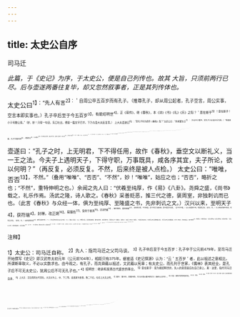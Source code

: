 ```yaml
---
---
---
```

title: 太史公自序
---



司马迁

*此篇，于《史记》为序，于太史公，便是自己列传也。故其
大旨，只须前两行已尽。后与壶遂两番往复毕，却又忽然叙事者，正是其列传体也。*

太史公曰<sup>1】：“先人有言<sup>2】：＇自周公卒五百岁而有孔子。（推尊孔子，却从周公起者，孔子空言，周公实事，空言本即实事也。）孔子卒后至于今五百岁<sup>3】，有能绍明世<sup>4】，正《易传》，继《春秋》，本《诗》《书》《礼》《乐》之际？＇意在斯乎<sup>5】！意在斯乎！小子何敢让焉。”（妙，妙！只得一句话，矢口吐出，便是一篇文字已毕。下乃与壶大夫反复耳。）
上大夫壶遂曰<sup>6】：“昔孔子何为而作《春秋》哉？”太史公曰：“余闻董生曰<sup>7】：（又必本之董生，犹孔子之必连左氏为辞。）“周道衰废，孔子为鲁司寇<sup>8】，诸侯害之<sup>9】，大夫壅之<sup>10】。孔子知言之不用，道之不行也，是非二百四十二年之中<sup>11】，以为天下仪表<sup>12】，贬天子，退诸侯，讨大夫，以达王事而已矣<sup>13】。（一句，断尽《春秋》。以下，极叹《春秋》一书之大。）子曰：“我欲载之空言<sup>14】，不如见之于行事之深切著明也<sup>15】。夫《春秋》，上明三王之道<sup>16】，下辨人事之纪<sup>17】，别嫌疑，明是非，定犹豫，善善恶恶<sup>18】，贤贤贱不肖，存亡国，继绝世，补敝起废，王道之大者也。（极叹《春秋》一书之大。）《易》著天地阴阳四时五行，故长于变；（陪说《易》。）《礼》经纪人伦<sup>19】，故长于行；（陪说《礼》。）《书》记先王之事，故长于政；（陪说《书》。）《诗》记山川溪谷禽兽草木牝牡雌雄＠，故长于风＠；（陪说《诗》。）《乐》乐所以立<sup>2】，故长于和；（陪说《乐》。）《春秋》辨是非，故长于治人。（正说到《春秋》。）是故《礼》以节人，《乐》以发和，《书》以道事，《诗》以达意，《易》以道化<sup>2】，《春秋》以道义。（再将众经与《春秋》结束
一通。）拨乱世反之正<sup>20】，莫近于《春秋》<sup>15】。（以下，独说《春秋》。）《春秋》文成数万＠，其指数千<sup>20】。万物之散聚皆在《春秋》<sup>20】。（隐括《春秋》全部文字。）《春秋》之中，弑君三十六，亡国五十二，诸侯奔走不得保其社稷者不可胜数。察其所以，皆失其本已<sup>2】。故《易》曰“失之毫厘，差以千里<sup>3】。”故曰＇臣弑君，子弑父，非一旦一夕之故也，其渐久矣<sup>3】。”（隐括《春秋》全部事迹。）故有国者不可以不知《春秋》，前有谗而弗见，后有贼而不知；（极叹《春秋》。）为人臣者不可以不知《春秋》，守经事而不知其宜3，遭变事而不知其权<sup>3】。（极叹《春秋》。）为人君父而不通于《春秋》之义者，必蒙首恶之名；为人臣子而不通于《春秋》之义者，必陷篡弑之诛，死罪之名。（添四字，句法更健。）其实皆以为善，（妙1）为之不知其义，被之空言而不敢辞<sup>3】。（妙！犹言实本为善，而不知其义则陷于咎也。）夫不通礼仪之旨，至于君不君，臣不臣，父不父，子不子。夫君不君则犯<sup>3】，臣不臣则诛，父不父则无道，子不子则不孝。此四行者，天下之大过也。以天下之大过予之，则受而不敢辞。故《春秋》者，礼义之大宗也<sup>3】。（妙，妙！极叹《春秋》至此，方是宣尼心事。）夫礼禁未然之前<sup>3】，法施已然之后；法之所为用者易见，而札之所为禁者难知。”（读此，方悟周公制礼，乃《春秋》粉本<sup>4】。妙哉，妙哉！）

壶遂曰：“孔子之时，上无明君，下不得任用，故作《春秋》，垂空文以断礼义，当一王之法。今夫子上遇明天子，下得守职，万事既具，咸各序其宜，夫子所论，欲以何明？”（再反复，必须反复。不然，后来终是被人点检。）
太史公曰：“唯唯，否否<sup>13】，不然。”（叠用“唯唯”、“否否”、“不然”，妙！“唯唯”，姑应之也；“否否”，略折之也；“不然”，重特伸明之也。）余闻之先人曰：“伏羲至纯厚，作《易》《八卦》。尧舜之盛，《尚书》载之，礼乐作焉。汤武之隆，诗人歌之。《春秋》采善贬恶，推三代之德，褒周室，非独刺讥而已也。（此言《春秋》与众经一体，俱为至纯厚、至隆盛之书，先非刺讥之文。）汉兴以来，至明天子<sup>4】，获符瑞<sup>4】，封禅，改正朔<sup>16】，易服色<sup>17】，受命于穆清<sup>18】，泽流罔极<sup>19】，海外殊俗，重译款塞<sup>20】，请来献见者，不可胜道。臣下百官力诵圣德，犹不能宜尽其意。（言不可不载。）且士贤能而不用，有国者之耻；（此句，宾。）主上明圣而德不布闻，有
司之过也。（此句，主。）且余尝掌其官<sup>20】，废明圣盛德不载，（一。）灭功臣世家贤大夫之业不述，（二。）堕先人所言，（三。）罪莫大焉。余所谓述故事，整齐其世传，非所谓作也，而君比之于《春秋》，谬矣5。”（自言《史记》纯厚。）
于是论次其文5。七年而太史公遭李陵之祸，（可见太史公未遭祸前，已作《史记》，特未卒业。）幽于缧绁<sup>2】。（忽叙事。）乃喟然而叹曰：“是余之罪也夫！是余之罪也夫！身毁不用矣。”（至此，只三四行，叙得却最曲折。）退而深惟曰<sup>20】：“夫《诗》、《书》隐约者6，欲遂其志之思也。昔西伯拘羑里<sup>2】，演《周易》；孔子厄陈蔡6，作《春秋》；屈原放逐，著《离骚》；左丘失明6，厥有《国语》；孙子膑脚的而论兵法的；不韦迁蜀<sup>7】，世传《吕览》；韩非囚秦<sup>18】，《说难》孤愤》<sup>2】；《诗》三百篇，大抵贤圣发愤之所为作也。此人皆意有所郁结，不得通其道也，故述往事，思来者。”于是卒述陶唐以来<sup>20】，至于麟止四，自黄帝始。（何等笔力！）

<sup>注释】

<sup>1】太史公：司马迁自称。
<sup>2】先人：指司马迁之父司马谈。
<sup>3】孔子卒后至于今五百岁：孔子卒于公元前479年，至司马迁开始撰写《史记》即汉武帝太初元年（公元前104年），相距只有375年。据崔适《史记探源》认为：“云＇五百岁＇者，此以祖述之意相比，所谓断章取义，不必以实数求也。由今观之，有孔子，而尧舜藉以祖述，文武藉以宪章；有太史公，而孔列于世家，《儒林》表其经业，是孔子后不可无太史公，犹周公后不可无孔子也。”
<sup>4】绍明世：继承和发扬古代盛世的事业。
<sup>5】意在斯乎：意为能绍明世的，先人的意思是应在自己身上。斯：这里，指代司马迁自身。
<sup>6】上大夫：汉沿用的古代官名，大夫分为上、中、下三等。壶遂身为詹事，秩二千石，位在上大夫之列。
<sup>7】董生：董先生，即董仲舒。司马迁曾从董仲舒学习《春秋公羊传》。
<sup>8】司寇：春秋时掌管刑狱的官。
<sup>9】害：忌恨。
<sup>10】壅：阻碍。
<sup>11】是非二百四十二年之中：是指《春秋》这部书。因该书褒贬春秋各国二百四十二年来的大事是非。
<sup>12】仪表：原意是立木以示人谓之仪，也叫表。这里引申为“法则”、“标准”。
<sup>13】王事：犹“王道”，指儒家的政治理想，以“仁义”治天下。
<sup>14】空言：指褒贬是非的理论说教。
<sup>15】见之于行事：意为把褒贬是非的理论附之于当时发生的事件之中。
<sup>16】三王：指夏禹、商汤、周文王和周武王。
<sup>17】人事之纪：人与人之间的伦理纲常。纪：纲纪。
<sup>18】善善：前一善字为动词，意即表扬好事。恶（wù误）恶（è遏）：前一恶字为动词，厌恶。意即批评坏事。
<sup>19】经纪：整顿。
<sup>20】牝（pin聘）牡：鸟兽的雌性叫牝，鸟兽的雄性叫牡。
<sup>21】风：讽谕。
<sup>22】乐所以立：用来引起快乐。
<sup>23】道化：论述事物发展变化的道理。
<sup>24】反：通“返”，回到。
<sup>25】近：切合。
<sup>26】文成数万：今本《春秋》实为一万六千五百余字。此言数万，是随口说出之语，故不合。
<sup>27】指：通“旨”，旨意。
<sup>28】万物：指万事。散聚：指盛衰、成败。
<sup>29】本：指仁义，因古人把仁义作为治国之本。
<sup>30】差之毫厘，失以千里：见《易纬·通卦验》，今本《易经》无此语。
<sup>31】其渐久矣：连上三句，见《易·坤卦·文言》。意为弑君弒父之事的发展由来已很久了。
<sup>32】谗：指说别人坏话的人。
<sup>33】贼：指作乱叛逆为害人民的人。
<sup>34】守经事：主持日常事务。
<sup>35】权：变通、临机应变。
<sup>36】被之空言：指遭到空洞罪名，即舆论谴责。辞：拒绝。此指《左传·宣公二年》：“赵盾弑其君”的史事。
<sup>37】犯：干犯：指臣下敢于干犯君上。
<sup>38】宗：本源、根本。
<sup>39】禁：制止。此句及以下三句见贾谊《陈政事疏》。
<sup>40】粉本：画稿。
<sup>41】空文：指文章。
<sup>42】当一王之法：作为一位王者的法典。据汉代公羊派学者认为，孔子当时虽不在位，而他却起着一位“王者”的作用，故称孔子为“素王”。
<sup>43】唯唯，否否：据钱钟书《管锥篇》说，犹今所谓“您这个说法很对，但我不是这个意思”。表示司马迁对壶遂所问的一种委婉答复。
<sup>44】明天子：圣明天子，这是对当时皇帝汉武帝的敬称。
<sup>45】符瑞：样瑞的征兆。如汉武帝元狩元年获白麟，元鼎元年得鼎宝等，汉代儒生信奉天人感应说，认为这些是上天降福祥的征兆。
<sup>46】改正朔：即改用新历法。正：指岁首正月。朔：指初一。古时新王朝建立，常改正朔。如夏代以孟春建寅之月为正，以平旦为朔；商代以季冬建丑之月为正，以鸡鸣为朔；周代以仲冬建子之月为正，以夜半为朔；秦以孟冬建亥之月为正，汉初因之。至汉武帝太初元年改用新历法，即回到以建寅之月为正，亦即今使用的阴历。
<sup>47】易服色：指改变车马、祭牲的颜色。因古时每个王朝都规定车马、祭牲的颜色。如夏尚黑色，商尚白色，周尚赤色，秦尚黑色，至汉武帝时尚黄色。
<sup>48】穆清：指天。
<sup>49】罔极：无边，即无止境。
<sup>50】重译款塞：指海外殊俗的国家派使者经过几重翻译来叩关服从。款：叩。塞：指边塞塞门。
<sup>51】布闻：宣扬。
<sup>52】有司：指官吏。
<sup>53】掌其官：指司马迁任太史令。
<sup>54】述：推衍。
<sup>55】整齐：整理。
<sup>56】君比之于《春秋》，谬矣：据《史记评林》引赵恒曰：“此段有包周身之防，而隐晦以避患之意。”很有道理。因司马迁以继孔子写《春秋》为已任，而此处又责人不要把《史记》当《春秋》，这种矛盾心理，透露出司马迁怕因《史记》褒贬是非，得罪当今而遭祸的难言之情。
<sup>57】论次：编排。
<sup>58】李陵之祸：指汉武帝天汉二年（公元前99年）李陵出征匈奴，战败投降，司马迁为之辩护，汉武帝以为是诋毁贰师将军李广利（是当时出征匈奴的主帅，武帝李夫人的哥哥），便幽囚司马迁，并处以宫刑。
<sup>59】幽：拘囚。缧绁（léixiè累协）：捆绑犯人的绳索，这里指监狱。
<sup>60】深惟：深恳。
<sup>61】隐约：用意隐微而语言简约。
<sup>62】西伯：即周文王，商末西方的霸主。羑（yǒu又）里、古邑名，在今河南汤阴县境。
<sup>63】孔子厄陈蔡：事指鲁哀公四年（公元前491年），孔子受楚聘，赴楚国，陈、蔡两国大夫怕孔子至楚不利于陈、蔡，便发卒围孔子于陈、蔡之间，断绝粮食，几至饿死。以后回鲁后，作《春秋》。
<sup>64】左丘：即左丘明，春秋时鲁国史官，相传曾作《左传》和《国语》。
<sup>65】孙子：指孙膑。膑脚：指挖去膝盖骨的酷刑。
<sup>66】论兵法：指孙膑著有《孙膑兵法》。
<sup>67】不韦：即吕不韦，曾任秦相，召集门客著书，编成《吕氏春秋》。因全书分八览、六论、十二纪，故又称《吕览》。后因罪免职，被流逐于蜀，在途中自杀。《吕览》编成于吕不韦为秦相时，非迁蜀后所编。
<sup>68】韩非：战国末韩国的公子，与李斯同为荀卿的学生，著有《韩非子》，很受秦王重视。被邀出使秦国后，遭李斯陷害，被药死于狱中。
<sup>69】《说难》、《孤愤》：是《韩非子》的名篇，也是韩非思想的代表作。《说难》《孤愤》作于韩国，非作于囚秦之后。
<sup>70】陶唐：即陶唐氏，指尧。
<sup>71】麟止：司马贞《史记索隐》引服虔云：“武帝至雍获白麟，而铸金作麟足形，故云“麟止＇。迁作《史记》止于此，犹《春秋》终于获麟然也。”寓有作《史记》是继《春秋》之意。